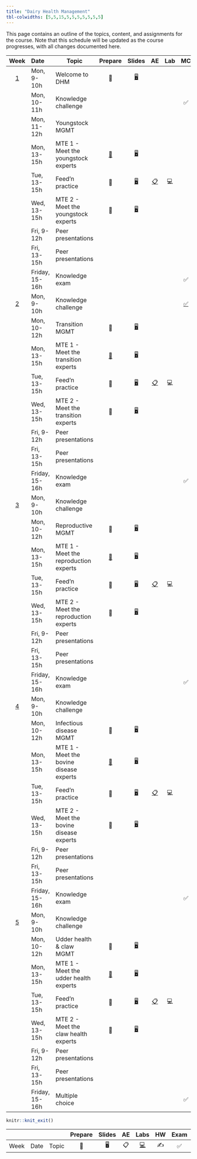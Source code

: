 ```yaml
---
title: "Dairy Health Management"
tbl-colwidths: [5,5,15,5,5,5,5,5,5,5]
---
```


This page contains an outline of the topics, content, and assignments for the course. Note that this schedule will be updated as the course progresses, with all changes documented here.

::: column-screen-inset-right
|          Week           | Date           | Topic                                   |             Prepare              |                  Slides                   |                           AE                           | Lab |                     MC                      | Project |
|:------:|:-------|--------|:------:|:------:|:------:|:------:|:------:|:------:|
| [1](/weeks/week-1.html) | Mon, 9-10h     | Welcome to DHM                          |                📖                |   [🖥️](/slides/lab-0.html "Lab slides")   |                                                        |     |                                             |         |
|                         | Mon, 10-11h    | Knowledge challenge                     |                                  |                                           |                                                        |     |                     ✅                      |         |
|                         | Mon, 11-12h    | Youngstock MGMT                         |                                  |                                           |                                                        |     |                                             |         |
|                         | Mon, 13-15h    | MTE 1 - Meet the youngstock experts     | [📖](/weeks/week-1.html#prepare) |   [🖥️](/slides/lab-1.html "Lab slides")   |                                                        |     |                                             |         |
|                         | Tue, 13-15h    | Feed'n practice                         |                📖                | [🖥️](/slides/lec-2.html "Lecture slides") | [📋](/ae/ae-1-dcbikeshare.html "Application exercise") | 💻  |                                             |         |
|                         | Wed, 13-15h    | MTE 2 - Meet the youngstock experts     |                📖                | [🖥️](/slides/lec-3.html "Lecture slides") |                                                        |     |                                             |         |
|                         | Fri, 9-12h     | Peer presentations                      |                                  |                                           |                                                        |     |                                             |   📂    |
|                         | Fri, 13-15h    | Peer presentations                      |                                  |                                           |                                                        |     |                                             |   📂    |
|                         | Friday, 15-16h | Knowledge exam                          |                                  |                                           |                                                        |     |                     ✅                      |         |
| [2](/weeks/week-2.html) | Mon, 9-10h     | Knowledge challenge                     |                                  |                                           |                                                        |     | [✅](https://forms.office.com/e/xw8hTUTctq) |         |
|                         | Mon, 10-12h    | Transition MGMT                         |                📖                |   [🖥️](/slides/lab-0.html "Lab slides")   |                                                        |     |                                             |         |
|                         | Mon, 13-15h    | MTE 1 - Meet the transition experts     | [📖](/weeks/week-1.html#prepare) |   [🖥️](/slides/lab-1.html "Lab slides")   |                                                        |     |                                             |         |
|                         | Tue, 13-15h    | Feed'n practice                         |                📖                | [🖥️](/slides/lec-2.html "Lecture slides") | [📋](/ae/ae-1-dcbikeshare.html "Application exercise") | 💻  |                                             |         |
|                         | Wed, 13-15h    | MTE 2 - Meet the transition experts     |                📖                | [🖥️](/slides/lec-3.html "Lecture slides") |                                                        |     |                                             |         |
|                         | Fri, 9-12h     | Peer presentations                      |                                  |                                           |                                                        |     |                                             |   📂    |
|                         | Fri, 13-15h    | Peer presentations                      |                                  |                                           |                                                        |     |                                             |   📂    |
|                         | Friday, 15-16h | Knowledge exam                          |                                  |                                           |                                                        |     |                     ✅                      |         |
| [3](/weeks/week-3.html) | Mon, 9-10h     | Knowledge challenge                     |                                  |                                           |                                                        |     |                                             |   ✅    |
|                         | Mon, 10-12h    | Reproductive MGMT                       |                📖                |   [🖥️](/slides/lab-0.html "Lab slides")   |                                                        |     |                                             |         |
|                         | Mon, 13-15h    | MTE 1 - Meet the reproduction experts   | [📖](/weeks/week-1.html#prepare) |   [🖥️](/slides/lab-1.html "Lab slides")   |                                                        |     |                                             |         |
|                         | Tue, 13-15h    | Feed'n practice                         |                📖                | [🖥️](/slides/lec-2.html "Lecture slides") | [📋](/ae/ae-1-dcbikeshare.html "Application exercise") | 💻  |                                             |         |
|                         | Wed, 13-15h    | MTE 2 - Meet the reproduction experts   |                📖                | [🖥️](/slides/lec-3.html "Lecture slides") |                                                        |     |                                             |         |
|                         | Fri, 9-12h     | Peer presentations                      |                                  |                                           |                                                        |     |                                             |   📂    |
|                         | Fri, 13-15h    | Peer presentations                      |                                  |                                           |                                                        |     |                                             |   📂    |
|                         | Friday, 15-16h | Knowledge exam                          |                                  |                                           |                                                        |     |                     ✅                      |         |
| [4](/weeks/week-4.html) | Mon, 9-10h     | Knowledge challenge                     |                                  |                                           |                                                        |     |                                             |   ✅    |
|                         | Mon, 10-12h    | Infectious disease MGMT                 |                📖                |   [🖥️](/slides/lab-0.html "Lab slides")   |                                                        |     |                                             |         |
|                         | Mon, 13-15h    | MTE 1 - Meet the bovine disease experts | [📖](/weeks/week-1.html#prepare) |   [🖥️](/slides/lab-1.html "Lab slides")   |                                                        |     |                                             |         |
|                         | Tue, 13-15h    | Feed'n practice                         |                📖                | [🖥️](/slides/lec-2.html "Lecture slides") | [📋](/ae/ae-1-dcbikeshare.html "Application exercise") | 💻  |                                             |         |
|                         | Wed, 13-15h    | MTE 2 - Meet the bovine disease experts |                📖                | [🖥️](/slides/lec-3.html "Lecture slides") |                                                        |     |                                             |         |
|                         | Fri, 9-12h     | Peer presentations                      |                                  |                                           |                                                        |     |                                             |   📂    |
|                         | Fri, 13-15h    | Peer presentations                      |                                  |                                           |                                                        |     |                                             |   📂    |
|                         | Friday, 15-16h | Knowledge exam                          |                                  |                                           |                                                        |     |                     ✅                      |         |
| [5](/weeks/week-5.html) | Mon, 9-10h     | Knowledge challenge                     |                                  |                                           |                                                        |     |                                             |   ✅    |
|                         | Mon, 10-12h    | Udder health & claw MGMT                |                📖                |   [🖥️](/slides/lab-0.html "Lab slides")   |                                                        |     |                                             |         |
|                         | Mon, 13-15h    | MTE 1 - Meet the udder health experts   | [📖](/weeks/week-1.html#prepare) |   [🖥️](/slides/lab-1.html "Lab slides")   |                                                        |     |                                             |         |
|                         | Tue, 13-15h    | Feed'n practice                         |                📖                | [🖥️](/slides/lec-2.html "Lecture slides") | [📋](/ae/ae-1-dcbikeshare.html "Application exercise") | 💻  |                                             |         |
|                         | Wed, 13-15h    | MTE 2 - Meet the claw health experts    |                📖                | [🖥️](/slides/lec-3.html "Lecture slides") |                                                        |     |                                             |         |
|                         | Fri, 9-12h     | Peer presentations                      |                                  |                                           |                                                        |     |                                             |   📂    |
|                         | Fri, 13-15h    | Peer presentations                      |                                  |                                           |                                                        |     |                                             |   📂    |
|                         | Friday, 15-16h | Multiple choice                         |                                  |                                           |                                                        |     |                     ✅                      |         |
:::

```r
knitr::knit_exit()
```

|      |      |       | Prepare | Slides | AE  |                                                    Labs                                                    | HW  | Exam | Project |
|--------|--------|--------|:------:|:------:|:------:|:------:|:------:|:------:|:------:|
| Week | Date | Topic |   📖    |   🖥️   | 📋  | [💻](https://sakai.duke.edu/samigo-app/servlet/Login?id=6fa7ebf3-01af-42a6-91ba-3e813d3901221641094171786) | ✍️  |  ✅  |   📂    |
